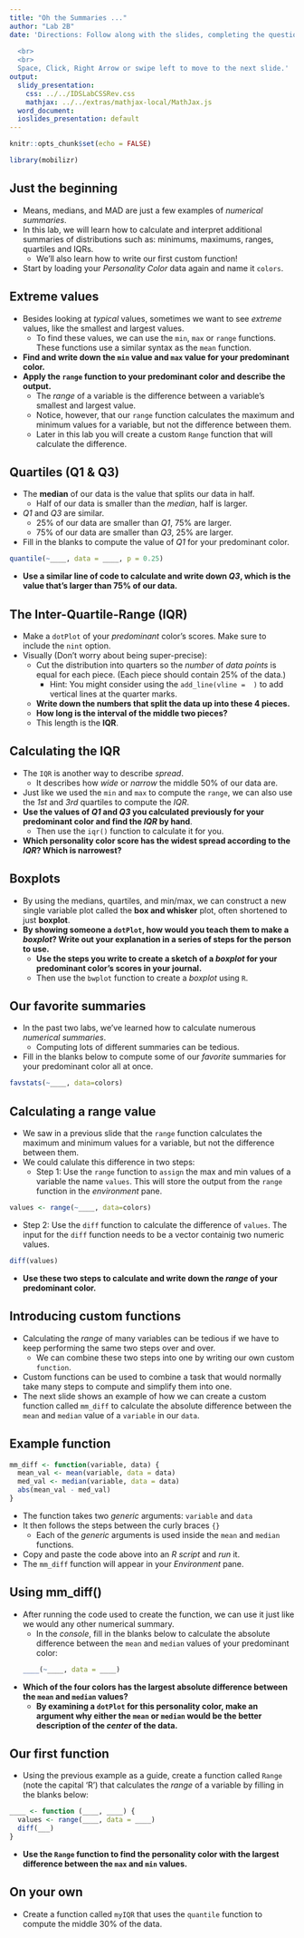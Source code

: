 ```yaml
---
title: "Oh the Summaries ..."
author: "Lab 2B"
date: 'Directions: Follow along with the slides, completing the questions in <font color=#25679E><b>blue</b></font> on your computer, and answering the questions in **red** in your journal.  
  
  <br>
  <br>
  Space, Click, Right Arrow or swipe left to move to the next slide.'
output:
  slidy_presentation:
    css: ../../IDSLabCSSRev.css
    mathjax: ../../extras/mathjax-local/MathJax.js
  word_document:
  ioslides_presentation: default
---
```


```r
knitr::opts_chunk$set(echo = FALSE)
```

```r
library(mobilizr)
```

## Just the beginning

- Means, medians, and MAD are just a few examples of _numerical summaries_.
- In this lab, we will learn how to calculate and interpret additional summaries of  distributions such as: minimums, maximums, ranges, quartiles and IQRs. 
    - We'll also learn how to write our first custom function!
- Start by loading your _Personality Color_ data again and name it `colors`.


## Extreme values

- Besides looking at _typical_ values, sometimes we want to see _extreme_ values, like the smallest and largest values.
    - To find these values, we can use the `min`, `max` or `range` functions. These functions use a similar syntax as the `mean` function.
- **Find and write down the `min` value and `max` value for your predominant color.**
- **Apply the `range` function to your predominant color and describe the output.**
    - The _range_ of a variable is the difference between a variable's smallest and largest value. 
    - Notice, however, that our `range` function calculates the maximum and minimum values for a variable, but not the difference between them.
    - Later in this lab you will create a custom `Range` function that will calculate the difference.

## Quartiles (Q1 & Q3)

- The <b>median</b> of our data is the value that splits our data in half.
    - Half of our data is smaller than the _median_, half is larger.
- _Q1_ and _Q3_ are similar.
    - 25% of our data are smaller than _Q1_, 75% are larger.
    - 75% of our data are smaller than _Q3_, 25% are larger.
    
- <span class="blue">Fill in the blanks to compute the value of _Q1_ for your predominant color.</span>
```r
quantile(~____, data = ____, p = 0.25)
```

- **Use a similar line of code to calculate and write down _Q3_, which is the value that's larger than 75% of our data.**

## The Inter-Quartile-Range (IQR)

- <span class="blue">Make a `dotPlot` of your _predominant_ color's scores. Make sure to include the `nint` option.</span>
- Visually (Don't worry about being super-precise): 
    - <span class="blue">Cut the distribution into quarters so the _number_ of _data points_ is equal for each piece. (Each piece should contain 25% of the data.)</span>
      - Hint: You might consider using the `add_line(vline =  )` to add vertical lines at the quarter marks.
    - **Write down the numbers that split the data up into these 4 pieces.**
    - **How long is the interval of the middle two pieces?**
    - This length is the <b>IQR</b>.


## Calculating the IQR

- The `IQR` is another way to describe _spread_.
    - It describes how _wide_ or _narrow_ the middle 50% of our data are.
- Just like we used the `min` and `max` to compute the `range`, we can also use the _1st_ and _3rd_ quartiles to compute the _IQR_.
- **Use the values of _Q1_ and _Q3_ you calculated previously for your predominant color and find the _IQR_ by hand**.
    - <span class="blue">Then use the `iqr()` function to calculate it for you.</span>
- **Which personality color score has the widest spread according to the _IQR_? Which is narrowest?**

## Boxplots

- By using the medians, quartiles, and min/max, we can construct a new single variable plot called the <b>box and whisker</b> plot, often shortened to just <b>boxplot</b>.
- **By showing someone a `dotPlot`, how would you teach them to make a _boxplot_? Write out your explanation in a series of steps for the person to use.**
    - **Use the steps you write to create a sketch of a _boxplot_ for your predominant color's scores in your journal.**
    - <span class="blue">Then use the `bwplot` function to create a _boxplot_ using `R`.</span>
    
## Our favorite summaries

- In the past two labs, we've learned how to calculate numerous _numerical summaries_.
    - Computing lots of different summaries can be tedious.
- <span class="blue">Fill in the blanks below to compute some of our _favorite_ summaries for your predominant color all at once.</span>
```r
favstats(~____, data=colors)
```

## Calculating a range value

- We saw in a previous slide that the `range` function calculates the maximum and minimum values for a variable, but not the difference between them.
- We could calulate this difference in two steps:
  - Step 1: Use the `range` function to `assign` the max and min values of a variable the name `values`. This will store the output from the `range` function in the _environment_ pane.
    
```r
values <- range(~____, data=colors)
```

  - Step 2: Use the `diff` function to calculate the difference of `values`. The input for the `diff` function needs to be a vector containig two numeric values.

    
```r
diff(values)
```
- **Use these two steps to calculate and write down the _range_ of your predominant color.**


## Introducing custom functions 

- Calculating the _range_ of many variables can be tedious if we have to keep performing the same two steps over and over.
    - We can combine these two steps into one by writing our own custom `function`.
- Custom functions can be used to combine a task that would normally take many steps to compute and simplify them into one.
- The next slide shows an example of how we can create a custom function called `mm_diff` to calculate the absolute difference between the `mean` and `median` value of a `variable` in our `data`.


## Example function

```r
mm_diff <- function(variable, data) {
  mean_val <- mean(variable, data = data)
  med_val <- median(variable, data = data)
  abs(mean_val - med_val)
}
```

- The function takes two _generic_ arguments: `variable` and `data`
- It then follows the steps between the curly braces `{}`
    - Each of the _generic_ arguments is used inside the `mean` and `median` functions.
- <span class="blue">Copy and paste the code above into an _R script_ and _run_ it. </span>
- The `mm_diff` function will appear in your _Environment_ pane.


## Using mm_diff()

- After running the code used to create the function, we can use it just like we would any other numerical summary.
    - <span class="blue">In the _console_, fill in the blanks below to calculate the absolute difference between the `mean` and `median` values of your predominant color:</span>
```r
____(~____, data = ____)
```

- **Which of the four colors has the largest absolute difference between the `mean` and `median` values?**
    - **By examining a `dotPlot` for this personality color, make an argument why either the `mean` or `median` would be the better description of the _center_ of the data.**


## Our first function

- <span class="blue">Using the previous example as a guide, create a function called `Range` (note the capital 'R') that calculates the _range_ of a variable by filling in the blanks below:</span>

```r
____ <- function (____, ____) {
  values <- range(____, data = ____)
  diff(___)
}
```

- **Use the `Range` function to find the personality color with the largest difference between the `max` and `min` values.**


## On your own

- <span class="blue">Create a function called `myIQR` that uses the `quantile` function to compute the middle 30% of the data.</span>




